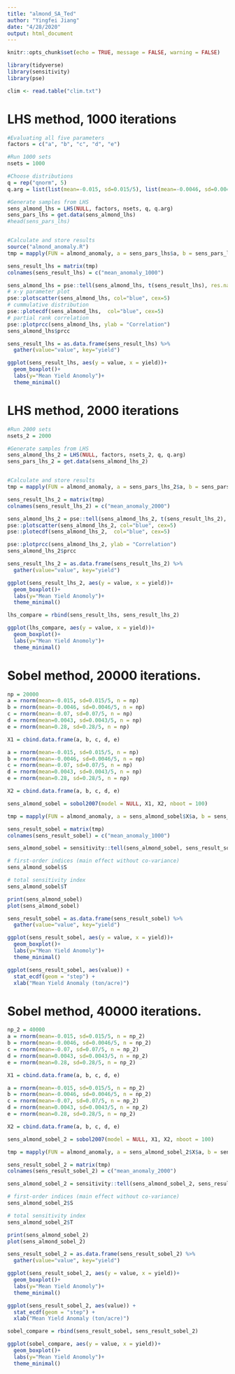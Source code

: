 ```yaml
---
title: "almond_SA_Ted"
author: "Yingfei Jiang"
date: "4/28/2020"
output: html_document
---
```


```r
knitr::opts_chunk$set(echo = TRUE, message = FALSE, warning = FALSE)
```

```r
library(tidyverse)
library(sensitivity)
library(pse)

clim <- read.table("clim.txt")
```
# LHS method, 1000 iterations
```r
#Evaluating all five parameters
factors = c("a", "b", "c", "d", "e")

#Run 1000 sets
nsets = 1000

#Choose distributions
q = rep("qnorm", 5)
q.arg = list(list(mean=-0.015, sd=0.015/5), list(mean=-0.0046, sd=0.0046/5), list(mean=-0.07, sd=0.07/5), list(mean=0.0043, sd=0.0043/5), list(mean=0.28, sd=0.28/5))

#Generate samples from LHS
sens_almond_lhs = LHS(NULL, factors, nsets, q, q.arg)
sens_pars_lhs = get.data(sens_almond_lhs)
#head(sens_pars_lhs)


#Calculate and store results
source("almond_anomaly.R")
tmp = mapply(FUN = almond_anomaly, a = sens_pars_lhs$a, b = sens_pars_lhs$b, c = sens_pars_lhs$c, d = sens_pars_lhs$d, e = sens_pars_lhs$e, MoreArgs = list(clim_data = clim, mean_only = TRUE))

sens_result_lhs = matrix(tmp)
colnames(sens_result_lhs) = c("mean_anomaly_1000")
```

```r
sens_almond_lhs = pse::tell(sens_almond_lhs, t(sens_result_lhs), res.names = c("mean_anomaly"))
# x-y parameter plot
pse::plotscatter(sens_almond_lhs, col="blue", cex=5)
# cummulative distribution
pse::plotecdf(sens_almond_lhs,  col="blue", cex=5)
# partial rank correlation
pse::plotprcc(sens_almond_lhs, ylab = "Correlation")
sens_almond_lhs$prcc
```

```r
sens_result_lhs = as.data.frame(sens_result_lhs) %>% 
  gather(value="value", key="yield")

ggplot(sens_result_lhs, aes(y = value, x = yield))+
  geom_boxplot()+
  labs(y="Mean Yield Anomoly")+
  theme_minimal()
```
# LHS method, 2000 iterations
```r
#Run 2000 sets
nsets_2 = 2000

#Generate samples from LHS
sens_almond_lhs_2 = LHS(NULL, factors, nsets_2, q, q.arg)
sens_pars_lhs_2 = get.data(sens_almond_lhs_2)


#Calculate and store results
tmp = mapply(FUN = almond_anomaly, a = sens_pars_lhs_2$a, b = sens_pars_lhs_2$b, c = sens_pars_lhs_2$c, d = sens_pars_lhs_2$d, e = sens_pars_lhs_2$e, MoreArgs = list(clim_data = clim, mean_only = TRUE))

sens_result_lhs_2 = matrix(tmp)
colnames(sens_result_lhs_2) = c("mean_anomaly_2000")
```

```r
sens_almond_lhs_2 = pse::tell(sens_almond_lhs_2, t(sens_result_lhs_2), res.names = c("mean_anomaly"))
pse::plotscatter(sens_almond_lhs_2, col="blue", cex=5)
pse::plotecdf(sens_almond_lhs_2,  col="blue", cex=5)

pse::plotprcc(sens_almond_lhs_2, ylab = "Correlation")
sens_almond_lhs_2$prcc
```

```r
sens_result_lhs_2 = as.data.frame(sens_result_lhs_2) %>% 
  gather(value="value", key="yield")

ggplot(sens_result_lhs_2, aes(y = value, x = yield))+
  geom_boxplot()+
  labs(y="Mean Yield Anomoly")+
  theme_minimal()
```

```r
lhs_compare = rbind(sens_result_lhs, sens_result_lhs_2)

ggplot(lhs_compare, aes(y = value, x = yield))+
  geom_boxplot()+
  labs(y="Mean Yield Anomoly")+
  theme_minimal()
```

# Sobel method, 20000 iterations.
```r
np = 20000
a = rnorm(mean=-0.015, sd=0.015/5, n = np)
b = rnorm(mean=-0.0046, sd=0.0046/5, n = np)
c = rnorm(mean=-0.07, sd=0.07/5, n = np)
d = rnorm(mean=0.0043, sd=0.0043/5, n = np)
e = rnorm(mean=0.28, sd=0.28/5, n = np)

X1 = cbind.data.frame(a, b, c, d, e)

a = rnorm(mean=-0.015, sd=0.015/5, n = np)
b = rnorm(mean=-0.0046, sd=0.0046/5, n = np)
c = rnorm(mean=-0.07, sd=0.07/5, n = np)
d = rnorm(mean=0.0043, sd=0.0043/5, n = np)
e = rnorm(mean=0.28, sd=0.28/5, n = np)

X2 = cbind.data.frame(a, b, c, d, e)

sens_almond_sobel = sobol2007(model = NULL, X1, X2, nboot = 100)

tmp = mapply(FUN = almond_anomaly, a = sens_almond_sobel$X$a, b = sens_almond_sobel$X$b, c = sens_almond_sobel$X$c, d = sens_almond_sobel$X$d, e = sens_almond_sobel$X$e, MoreArgs = list(clim_data = clim, mean_only = TRUE))

sens_result_sobel = matrix(tmp)
colnames(sens_result_sobel) = c("mean_anomaly_1000")
```

```r
sens_almond_sobel = sensitivity::tell(sens_almond_sobel, sens_result_sobel, res.names = "mean_anomaly")

# first-order indices (main effect without co-variance)
sens_almond_sobel$S

# total sensitivity index
sens_almond_sobel$T

print(sens_almond_sobel)
plot(sens_almond_sobel)
```

```r
sens_result_sobel = as.data.frame(sens_result_sobel) %>% 
  gather(value="value", key="yield")

ggplot(sens_result_sobel, aes(y = value, x = yield))+
  geom_boxplot()+
  labs(y="Mean Yield Anomoly")+
  theme_minimal()

ggplot(sens_result_sobel, aes(value)) +
  stat_ecdf(geom = "step") +
  xlab("Mean Yield Anomaly (ton/acre)")
```

# Sobel method, 40000 iterations.
```r
np_2 = 40000
a = rnorm(mean=-0.015, sd=0.015/5, n = np_2)
b = rnorm(mean=-0.0046, sd=0.0046/5, n = np_2)
c = rnorm(mean=-0.07, sd=0.07/5, n = np_2)
d = rnorm(mean=0.0043, sd=0.0043/5, n = np_2)
e = rnorm(mean=0.28, sd=0.28/5, n = np_2)

X1 = cbind.data.frame(a, b, c, d, e)

a = rnorm(mean=-0.015, sd=0.015/5, n = np_2)
b = rnorm(mean=-0.0046, sd=0.0046/5, n = np_2)
c = rnorm(mean=-0.07, sd=0.07/5, n = np_2)
d = rnorm(mean=0.0043, sd=0.0043/5, n = np_2)
e = rnorm(mean=0.28, sd=0.28/5, n = np_2)

X2 = cbind.data.frame(a, b, c, d, e)

sens_almond_sobel_2 = sobol2007(model = NULL, X1, X2, nboot = 100)

tmp = mapply(FUN = almond_anomaly, a = sens_almond_sobel_2$X$a, b = sens_almond_sobel_2$X$b, c = sens_almond_sobel_2$X$c, d = sens_almond_sobel_2$X$d, e = sens_almond_sobel_2$X$e, MoreArgs = list(clim_data = clim, mean_only = TRUE))

sens_result_sobel_2 = matrix(tmp)
colnames(sens_result_sobel_2) = c("mean_anomaly_2000")
```

```r
sens_almond_sobel_2 = sensitivity::tell(sens_almond_sobel_2, sens_result_sobel_2, res.names = "mean_anomaly")

# first-order indices (main effect without co-variance)
sens_almond_sobel_2$S

# total sensitivity index
sens_almond_sobel_2$T

print(sens_almond_sobel_2)
plot(sens_almond_sobel_2)
```

```r
sens_result_sobel_2 = as.data.frame(sens_result_sobel_2) %>% 
  gather(value="value", key="yield")

ggplot(sens_result_sobel_2, aes(y = value, x = yield))+
  geom_boxplot()+
  labs(y="Mean Yield Anomoly")+
  theme_minimal()

ggplot(sens_result_sobel_2, aes(value)) +
  stat_ecdf(geom = "step") +
  xlab("Mean Yield Anomaly (ton/acre)")
```

```r
sobel_compare = rbind(sens_result_sobel, sens_result_sobel_2)

ggplot(sobel_compare, aes(y = value, x = yield))+
  geom_boxplot()+
  labs(y="Mean Yield Anomoly")+
  theme_minimal()
```